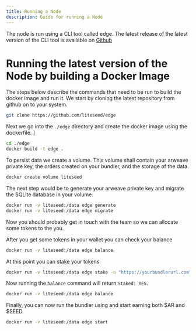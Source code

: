 ```yaml
---
title: Running a Node
description: Guide for running a Node
---
```


The node is run using a CLI tool called edge.
The latest release of the latest version of the CLI tool is available on [Github](https://github.com/liteseed/edge/releases)

# Running the latest version of the Node by building a Docker Image

The steps below describe the commands that need to be run to build the docker image and run it.
We start by cloning the latest repository from github on to your system.

```sh
git clone https://github.com/liteseed/edge
```

Next we go into the `./edge` directory and create the docker image using the dockerfile.
]
```sh
cd ./edge
docker build -t edge .
```

To persist data we create a volume.
This volume shall contain your arweave private key, the orders created on your bundler, and the storage of the data.

```sh
docker create volume liteseed
```

The next step would be to generate your arweave private key and migrate the SQLite database in your volume.

```sh
docker run -v liteseed:/data edge generate
docker run -v liteseed:/data edge migrate
```

Now you should probably get in touch with the team so we can allocate some tokens to the you.

After you get some tokens in your wallet you can check your balance

```sh
docker run -v liteseed:/data edge balance
```

At this point you can stake your tokens
```sh
docker run -v liteseed:/data edge stake -u "https://yourbundlerurl.com"
```

Now running the `balance` command will return `Staked: YES`.
```sh
docker run -v liteseed:/data edge balance
```

Finally, you can now run the bundler using and start earning both $AR and $SEED. 
```sh
docker run -v liteseed:/data edge start
```